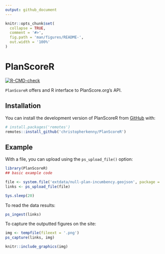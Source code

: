 ```yaml
---
output: github_document
---
```


<!-- README.md is generated from README.Rmd. Please edit that file -->

```r
knitr::opts_chunk$set(
  collapse = TRUE,
  comment = '#>',
  fig.path = 'man/figures/README-',
  out.width = '100%'
)
```

# PlanScoreR

<!-- badges: start -->
[![R-CMD-check](https://github.com/christopherkenny/PlanScoreR/actions/workflows/R-CMD-check.yaml/badge.svg)](https://github.com/christopherkenny/PlanScoreR/actions/workflows/R-CMD-check.yaml)
<!-- badges: end -->

`PlanScoreR` offers and R interface to PlanScore.org's API.

## Installation

You can install the development version of PlanScoreR from [GitHub](https://github.com/) with:

``` r
# install.packages('remotes')
remotes::install_github('christopherkenny/PlanScoreR')
```

## Example

With a file, you can upload using the `ps_upload_file()` option:

```r
library(PlanScoreR)
## basic example code

file <- system.file('extdata/null-plan-incumbency.geojson', package = 'PlanScoreR')
links <- ps_upload_file(file)
```

```r
Sys.sleep(20)
```


To read the data results:

```r
ps_ingest(links)
```

To capture the outputted figures on the site:

```r
img <- tempfile(fileext = '.png')
ps_capture(links, img)

knitr::include_graphics(img)
```
